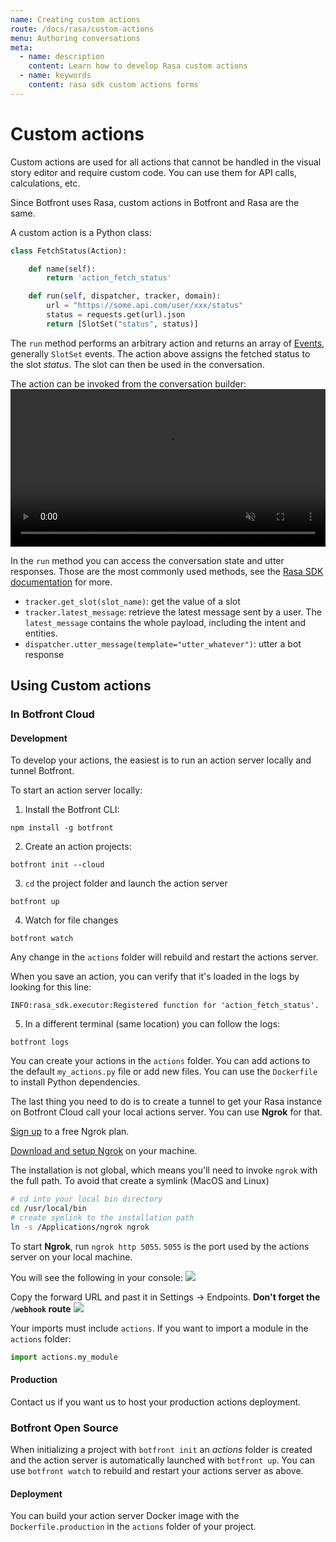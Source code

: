 ```yaml
---
name: Creating custom actions
route: /docs/rasa/custom-actions
menu: Authoring conversations
meta:
  - name: description
    content: Learn how to develop Rasa custom actions
  - name: keywords
    content: rasa sdk custom actions forms
---
```


# Custom actions

Custom actions are used for all actions that cannot be handled in the visual story editor and require custom code.
You can use them for API calls, calculations, etc.

Since Botfront uses Rasa, custom actions in Botfront and Rasa are the same.

A custom action is a Python class:

```python
class FetchStatus(Action):

    def name(self):
        return 'action_fetch_status'

    def run(self, dispatcher, tracker, domain):
        url = "https://some.api.com/user/xxx/status"
        status = requests.get(url).json
        return [SlotSet("status", status)]
```

The `run` method performs an arbitrary action and returns an array of [Events](https://rasa.com/docs/rasa/api/events/), generally `SlotSet` events.
The action above assigns the fetched status to the slot _status_. The slot can then be used in the conversation.

The action can be invoked from the conversation builder:
<video autoplay muted loop width="100%" controls>
  <source src="../../videos/custom_actions_builder.m4v" type="video/mp4"/>
  Your browser does not support the video tag.
</video>

In the `run` method you can access the conversation state and utter responses. Those are the most commonly used methods, see the [Rasa SDK documentation](https://rasa.com/docs/rasa/api/rasa-sdk/) for more.
- `tracker.get_slot(slot_name)`: get the value of a slot
- `tracker.latest_message`: retrieve the latest message sent by a user. The `latest_message` contains the whole payload, including the intent and entities.
- `dispatcher.utter_message(template="utter_whatever")`: utter a bot response


## Using Custom actions

### In Botfront Cloud

#### Development

To develop your actions, the easiest is to run an action server locally and tunnel Botfront.

To start an action server locally:

1. Install the Botfront CLI:
```
npm install -g botfront
```

2. Create an action projects:
```
botfront init --cloud
```

3. `cd` the project folder and launch the action server
```
botfront up
```

4. Watch for file changes
```
botfront watch
```

Any change in the `actions` folder will rebuild and restart the actions server.


When you save an action, you can verify that it's loaded in the logs by looking for this line:
```
INFO:rasa_sdk.executor:Registered function for 'action_fetch_status'.
```

5. In a different terminal (same location) you can follow the logs:
```
botfront logs
```

You can create your actions in the `actions` folder.
You can add actions to the default `my_actions.py` file or add new files.
You can use the `Dockerfile` to install Python dependencies.

The last thing you need to do is to create a tunnel to get your Rasa instance on Botfront Cloud call your local actions server. You can use **Ngrok** for that.

[Sign up](https://dashboard.ngrok.com/signup) to a free Ngrok plan.

[Download and setup Ngrok](https://ngrok.com/download) on your machine.

The installation is not global, which means you'll need to invoke `ngrok` with the full path. To avoid that create a symlink (MacOS and Linux)

```bash
# cd into your local bin directory
cd /usr/local/bin
# create symlink to the installation path
ln -s /Applications/ngrok ngrok
```

To start **Ngrok**, run `ngrok http 5055`. `5055` is the port used by the actions server on your local machine.

You will see the following in your console:
![](../../images/actions_ngrok.png)

Copy the forward URL and past it in Settings -> Endpoints. **Don't forget the `/webhook` route**
![](../../images/actions_settings.png)

<Important type="tip" title="Importing modules in your actions">

Your imports must include `actions`. If you want to import a module in the `actions` folder:

```python
import actions.my_module
```

</Important>

#### Production

Contact us if you want us to host your production actions deployment.

### Botfront Open Source

When initializing a project with `botfront init` an _actions_ folder is created and the action server is automatically launched with `botfront up`.
You can use `botfront watch` to rebuild and restart your actions server as above.

#### Deployment

You can build your action server Docker image with the `Dockerfile.production` in the `actions` folder of your project.
